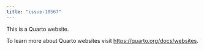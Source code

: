 ```yaml
---
title: "issue-10567"
---
```


This is a Quarto website.

To learn more about Quarto websites visit <https://quarto.org/docs/websites>.
